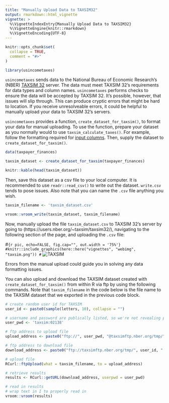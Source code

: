 ```yaml
---
title: "Manually Upload Data to TAXSIM32"
output: rmarkdown::html_vignette
vignette: >
  %\VignetteIndexEntry{Manually Upload Data to TAXSIM32}
  %\VignetteEngine{knitr::rmarkdown}
  %\VignetteEncoding{UTF-8}
---
```


```r
knitr::opts_chunk$set(
  collapse = TRUE,
  comment = "#>"
)
```

```r
library(usincometaxes)
```

`usincometaxes` sends data to the National Bureau of Economic Research's (NBER) [TAXSIM 32](http://taxsim.nber.org/taxsim32/) server. The data must meet TAXSIM 32's requirements for data types and column names. `usincometaxes` performs checks to ensure the data will be accepted by TAXSIM 32. It's possible, however, that issues will slip through. This can produce cryptic errors that might be hard to location. If you receive unresolveable errors, it could be helpful to manually upload your data to TAXSIM 32's servers.

`usincometaxes` provides a function, `create_dataset_for_taxsim()`,  to format your data for manual uploading. To use the function, prepare your dataset as you normally would to use `taxsim_calculate_taxes()`. For example, follow the formatting required for [input columns](https://www.shaneorr.io/r/usincometaxes/articles/taxsim-input.html). Then, supply the dataset to `create_dataset_for_taxsim()`.

```r
data(taxpayer_finances)

taxsim_dataset <- create_dataset_for_taxsim(taxpayer_finances)

knitr::kable(head(taxsim_dataset))
```

Then, save this dataset as a csv file to your local computer. It is recommended to use `readr::read_csv()` to write out the dataset. `write.csv` tends to pose issues. Also note that you can name the `.csv` file anything you wish.

```r
taxsim_filename <- 'taxsim_dataset.csv'

vroom::vroom_write(taxsim_dataset, taxsim_filename)
```

Now, manually upload the  file `taxsim_dataset.csv` to TAXSIM 32's server by going to (https://users.nber.org/~taxsim/taxsim32/), navigating to the following section of the page, and uploading the `.csv` file:

#```{r pic, echo=FALSE, fig.cap="", out.width = '75%'}
#knitr::include_graphics(here::here("vignettes", "webimg", "taxsim.png"))
#```
![TAXSIM](webimg/taxsim.png)

Errors from the manual upload could guide you in solving any data formatting issues.

You can also upload and download the TAXSIM dataset created with `create_dataset_for_taxsim()` from within R via ftp by using the following commands. Note that `taxsim_filename` in the code below is the file name to the TAXSIM dataset that we exported in the previous code block.

```r

# create random user id for TAXSIM
user_id <- paste0(sample(letters, 10), collapse = "")

# username and password are publically listed, so we're not revealing private information
user_pwd <- 'taxsim:02138'

# ftp address to upload file
upload_address <- paste0("ftp://", user_pwd, "@taxsimftp.nber.org/tmp/", user_id, collapse = "")

# ftp address to download file
download_address <- paste0("ftp://taxsimftp.nber.org/tmp/", user_id, ".txm32", collapse = "")

# upload file
RCurl::ftpUpload(what = taxsim_filename, to = upload_address)

# retrieve results
results <- RCurl::getURL(download_address, userpwd = user_pwd)

# read in results
# wrap text in I to properly read in
vroom::vroom(results)
```
